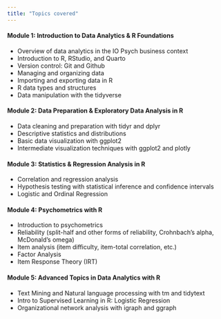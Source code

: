 ```yaml
---
title: "Topics covered"
---
```

#### Module 1: Introduction to Data Analytics & R Foundations
- Overview of data analytics in the IO Psych business context 
- Introduction to R, RStudio, and Quarto 
- Version control: Git and Github 
- Managing and organizing data 
- Importing and exporting data in R 
- R data types and structures 
- Data manipulation with the tidyverse 

#### Module 2: Data Preparation & Exploratory Data Analysis in R
- Data cleaning and preparation with tidyr and dplyr 
- Descriptive statistics and distributions 
- Basic data visualization with ggplot2 
- Intermediate visualization techniques with ggplot2 and plotly 

#### Module 3: Statistics & Regression Analysis in R
- Correlation and regression analysis 
- Hypothesis testing with statistical inference and confidence intervals 
- Logistic and Ordinal Regression 

#### Module 4: Psychometrics with R
- Introduction to psychometrics 
- Reliability (split-half and other forms of reliability, Crohnbach's alpha, McDonald's omega) 
- Item analysis (item difficulty, item-total correlation, etc.) 
- Factor Analysis 
- Item Response Theory (IRT) 

#### Module 5: Advanced Topics in Data Analytics with R
- Text Mining and Natural language processing with tm and tidytext 
- Intro to Supervised Learning in R: Logistic Regression 
- Organizational network analysis with igraph and ggraph 
